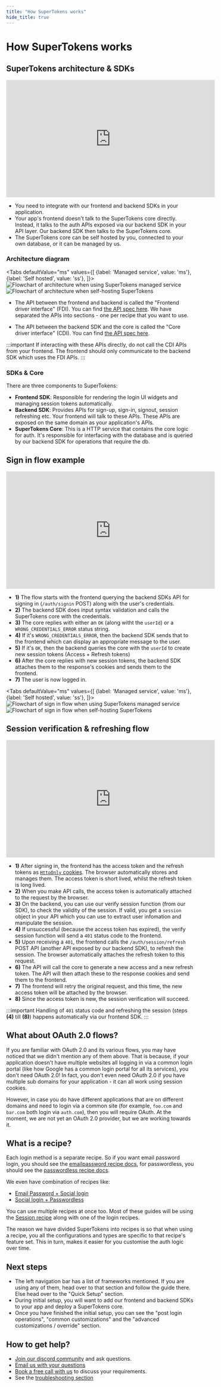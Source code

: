 ```yaml
---
title: "How SuperTokens works"
hide_title: true
---
```


<!-- COPY DOCS -->
<!-- ./community/architecture.mdx -->

# How SuperTokens works


## SuperTokens architecture & SDKs

<iframe  width="560" height="315" src="https://www.youtube.com/embed/MA5JDmUlO3E" frameborder="0" allow="accelerometer; autoplay; clipboard-write; encrypted-media; gyroscope; picture-in-picture" allowfullscreen></iframe>

- You need to integrate with our frontend and backend SDKs in your application.
- Your app's frontend doesn't talk to the SuperTokens core directly. Instead, it talks to the auth APIs exposed via our backend SDK in your API layer. Our backend SDK then talks to the SuperTokens core.
- The SuperTokens core can be self hosted by you, connected to your own database, or it can be managed by us.

### Architecture diagram

<Tabs
defaultValue="ms"
values={[
{label: 'Managed service', value: 'ms'},
{label: 'Self hosted', value: 'ss'},
]}>
<TabItem value="ms">
<img src="/img/architecture/managed_service_generic.png" alt="Flowchart of architecture when using SuperTokens managed service" />
</TabItem>
<TabItem value="ss">
<img src="/img/architecture/self_hosted_generic.png" alt="Flowchart of architecture when self-hosting SuperTokens" />
</TabItem>
</Tabs>

- The API between the frontend and backend is called the "Frontend driver interface" (FDI). You can find [the API spec here](https://supertokens.com/docs/fdi). We have separated the APIs into sections - one per recipe that you want to use.

- The API between the backend SDK and the core is called the "Core driver interface" (CDI). You can find [the API spec here](https://supertokens.com/docs/cdi).

:::important
If interacting with these APIs directly, do not call the CDI APIs from your frontend. The frontend should only communicate to the backend SDK which uses the FDI APIs.
:::


### SDKs & Core
There are three components to SuperTokens:
- **Frontend SDK**: Responsible for rendering the login UI widgets and managing session tokens automatically.
- **Backend SDK**: Provides APIs for sign-up, sign-in, signout, session refreshing etc. Your frontend will talk to these APIs. These APIs are exposed on the same domain as your application's APIs.
- **SuperTokens Core**: This is a HTTP service that contains the core logic for auth. It's responsible for interfacing with the database and is queried by our backend SDK for operations that require the db.

## Sign in flow example

<ArchitectureSignInFlowTip />

<iframe  width="560" height="315" src="https://www.youtube.com/embed/eVBkUVqUT0M" frameborder="0" allow="accelerometer; autoplay; clipboard-write; encrypted-media; gyroscope; picture-in-picture" allowfullscreen></iframe>

- **1)** The flow starts with the frontend querying the backend SDKs API for signing in (`/auth/signin` POST) along with the user's credentials.
- **2)** The backend SDK does input syntax validation and calls the SuperTokens core with the credentials.
- **3)** The core replies with either an `OK` (along witht the `userId`) or a `WRONG_CREDENTIALS_ERROR` status string.
- **4)** If it's `WRONG_CREDENTIALS_ERROR`, then the backend SDK sends that to the frontend which can display an appropriate message to the user.
- **5)** If it's `OK`, then the backend queries the core with the `userId` to create new session tokens (Access + Refresh tokens)
- **6)** After the core replies with new session tokens, the backend SDK attaches them to the response's cookies and sends them to the frontend.
- **7)** The user is now logged in.

<Tabs
defaultValue="ms"
values={[
{label: 'Managed service', value: 'ms'},
{label: 'Self hosted', value: 'ss'},
]}>
<TabItem value="ms">
<img src="/img/architecture/managed_service.png" alt="Flowchart of sign in flow when using SuperTokens managed service" />
</TabItem>
<TabItem value="ss">
<img src="/img/architecture/self_hosted.png" alt="Flowchart of sign in flow when self-hosting SuperTokens" />
</TabItem>
</Tabs>

## Session verification & refreshing flow

<iframe  width="560" height="315" src="https://www.youtube.com/embed/-wgLRjELCIw" frameborder="0" allow="accelerometer; autoplay; clipboard-write; encrypted-media; gyroscope; picture-in-picture" allowfullscreen></iframe>

- **1)** After signing in, the frontend has the access token and the refresh tokens as [`HttpOnly` cookies](https://owasp.org/www-community/HttpOnly). The browser automatically stores and manages them. The access token is short lived, whilst the refresh token is long lived.
- **2)** When you make API calls, the access token is automatically attached to the request by the browser.
- **3)** On the backend, you can use our verify session function (from our SDK), to check the validity of the session. If valid, you get a `session` object in your API which you can use to extract user infomation and manipulate the session.
- **4)** If unsuccessful (because the access token has expired), the verify session function will send a `401` status code to the frontend.
- **5)** Upon receiving a `401`, the frontend calls the `/auth/session/refresh` POST API (another API exposed by our backend SDK), to refresh the session. The browser automatically attaches the refresh token to this request.
- **6)** The API will call the core to generate a new access and a new refresh token. The API will then attach these to the response cookies and send them to the frontend.
- **7)** The frontend will retry the original request, and this time, the new access token will be attached by the browser.
- **8)** Since the access token is new, the session verification will succeed.

:::important
Handling of `401` status code and refreshing the session (steps **(4)** till **(8)**) happens automatically via our frontend SDK.
:::

## What about OAuth 2.0 flows?
If you are familiar with OAuth 2.0 and its various flows, you may have noticed that we didn't mention any of them above. That is because, if your application doesn't have multiple websites all logging in via a common login portal (like how Google has a common login portal for all its services), you don't need OAuth 2.0! In fact, you don't even need OAuth 2.0 if you have multiple sub domains for your application - it can all work using session cookies.

However, in case you do have different applications that are on different domains and need to login via a common site (for example, `foo.com` and `bar.com` both login via `auth.com`), then you will require OAuth. At the moment, we are not yet an OAuth 2.0 provider, but we are working towards it.

## What is a recipe?

Each login method is a separate recipe. So if you want email password login, you should see the [emailpassword recipe docs](/docs/emailpassword/introduction), for passwordless, you should see the [passwordless recipe docs](/docs/passwordless/introduction).

We even have combination of recipes like:
- [Email Password + Social login](/docs/thirdpartyemailpassword/introduction)
- [Social login + Passwordless](/docs/thirdpartypasswordless/introduction)

You can use multiple recipes at once too. Most of these guides will be using the [Session recipe](/docs/session/introduction) along with one of the login recipes. 

The reason we have divided SuperTokens into recipes is so that when using a recipe, you all the configurations and types are specific to that recipe's feature set. This in turn, makes it easier for you customise the auth logic over time.

## Next steps

- The left navigation bar has a list of frameworks mentioned. If you are using any of them, head over to that section and follow the guide there. Else head over to the "Quick Setup" section.
- During initial setup, you will want to add our frontend and backend SDKs to your app and deploy a SuperTokens core.
- Once you have finished the initial setup, you can see the "post login operations", "common customizations" and the "advanced customizations / override" section.

## How to get help?
- [Join our discord community](https://supertokens.com/discord) and ask questions.
- [Email us with your questions](mailto:team@supertokens.com)
- [Book a free call with us](https://supertokens.com/call-user) to discuss your requirements.
- See the [troubleshooting section](./troubleshooting/how-to-troubleshoot)